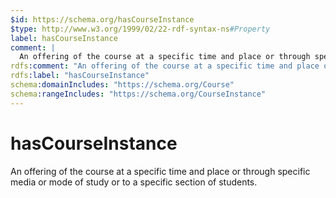 ```yaml
---
$id: https://schema.org/hasCourseInstance
$type: http://www.w3.org/1999/02/22-rdf-syntax-ns#Property
label: hasCourseInstance
comment: |
  An offering of the course at a specific time and place or through specific media or mode of study or to a specific section of students.
rdfs:comment: "An offering of the course at a specific time and place or through specific media or mode of study or to a specific section of students."
rdfs:label: "hasCourseInstance"
schema:domainIncludes: "https://schema.org/Course"
schema:rangeIncludes: "https://schema.org/CourseInstance"
---
```


# hasCourseInstance

An offering of the course at a specific time and place or through specific media or mode of study or to a specific section of students.


